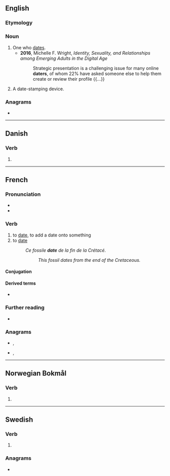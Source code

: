 ==English==

===Etymology===
{{suffix|en|date|er|id2=agent noun}}

===Noun===
{{en-noun}}

# One who [[date]]s.
#* '''2016''', Michelle F. Wright, ''Identity, Sexuality, and Relationships among Emerging Adults in the Digital Age''
#*: Strategic presentation is a challenging issue for many online '''daters''', of whom 22% have asked someone else to help them create or review their profile {{...}}
# A date-stamping device.

===Anagrams===
* {{anagrams|en|a=adert|E-tard|adret|derat|drate|rated|tared|trade|tread}}

----

==Danish==

===Verb===
{{head|da|verb form}}

# {{present tense of|da|date}}

----

==French==

===Pronunciation===
* {{fr-IPA}}
* {{audio|fr|Fr-dater.ogg|Audio}}

===Verb===
{{fr-verb}}

# to [[date]], to add a date onto something
# to [[date]] {{i|{{m|fr|de}} from}}
#: ''Ce fossile '''date''' de la fin de la Crétacé.''
#:: ''This fossil dates from the end of the Cretaceous.''

====Conjugation====
{{fr-conj-auto}}

====Derived terms====
* {{l|fr|susdaté}}

===Further reading===
* {{R:TLFi}}

===Anagrams===
* {{l|fr|tarde}}, {{l|fr|tardé}}
* {{l|fr|trade}}, {{l|fr|tradé}}

----

==Norwegian Bokmål==

===Verb===
{{head|nb|verb form}}

# {{imperative of|nb|datere}}

----

==Swedish==

===Verb===
{{head|sv|verb form}}

# {{present tense of|sv|date}}

===Anagrams===
* {{anagrams|sv|a=adert|retad}}